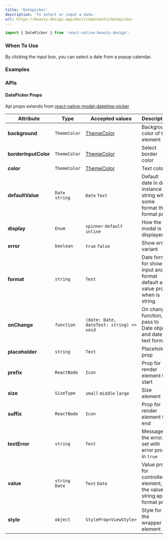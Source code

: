 ```yaml
---
title: 'Datepicker'
description: 'To select or input a date.'
url: https://beauty-design.app/docs/components/datepicker
---
```


```jsx
import { DatePicker } from 'react-native-beauty-design';
```

### When To Use
By clicking the input box, you can select a date from a popup calendar.

<Spacer y={2} />

### Examples

<Playground
  id="default"
  title="Default"
  description="Default datepicker element."
  code={datePicker.defaultCode}
/>

<Spacer y={2} />

<Playground
  id="picker-modes"
  title="Picker modes"
  description="Picker default modes element."
  code={datePicker.modes}
/>

<Spacer y={2} />

<Playground
  id="calendar"
  title="Calendar (iOS only)"
  description="Calendar mode only iOS in Android default."
  code={datePicker.calendaryIOS}
/>

<Spacer y={2} />

<Playground
  id="format"
  title="Format"
  description="Custom format date."
  code={datePicker.format}
/>

<Spacer y={2} />

<Playground
  id="locales"
  title="Locales"
  description="Change locale api."
  code={datePicker.locales}
/>

<Spacer y={2} />

### APIs

<Spacer y={2} />

#### DatePicker Props
Api props extends from [react-native-modal-datetime-picker](https://github.com/mmazzarolo/react-native-modal-datetime-picker)

| Attribute            | Type            | Accepted values                          | Description                                                                    | Default      |
|----------------------|-----------------|------------------------------------------|--------------------------------------------------------------------------------|--------------|
| **background**       | `ThemeColor`    | [ThemeColor](/docs/default-theme)        | Background color of the element                                                | `inputColor` |
| **borderInputColor** | `ThemeColor`    | [ThemeColor](/docs/default-theme)        | Select border color                                                            | `border`     |
| **color**            | `ThemeColor`    | [ThemeColor](/docs/default-theme)        | Text color                                                                     | `accents2`   |
| **defaultValue**     | `Date` `string` | `Date` `Text`                            | Default date in date instance or string with some format that format prop      | -            |
| **display**          | `Enum`          | `spinner` `default` `inline`             | How the modal is displayed                                                     | `spinner`    |
| **error**            | `boolean`       | `true` `false`                           | Show error variant                                                             | -            |
| **format**           | `string`        | `Text`                                   | Date format for show in input and format default and value prop when is string | -            |
| **onChange**         | `function`      | `(date: Date, dateText: string) => void` | On change function, pass to Date object and date text format                   | -            |
| **placeholder**      | `string`        | `Text`                                   | Placeholder prop                                                               | -            |
| **prefix**           | `ReactNode`     | `Icon`                                   | Prop for render element to start                                               | -            |
| **size**             | `SizeType`      | `small` `middle` `large`                 | Size element                                                                   | `middle`     |
| **suffix**           | `ReactNode`     | `Icon`                                   | Prop for render element to end                                                 | -            |
| **textError**        | `string`        | `Text`                                   | Message of the error, set with error prop in `true`                            | -            |
| **value**            | `string` `Date` | `Text` `Date`                            | Value prop for controlled element, if the value is string apply format prop    | -            |
| **style**            | `object`        | `StyleProp<ViewStyle>`                   | Style for the wrapper element                                                  | -            |
